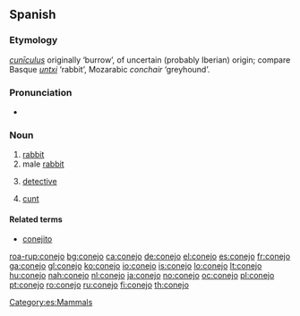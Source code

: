 ==Spanish==

===Etymology===
{{etyl|la|es}} ''[[cuniculus#Latin|cunīculus]]'' originally ‘burrow’, of uncertain (probably Iberian) origin; compare Basque ''[[untxi]]'' ‘rabbit’, Mozarabic ''conchair'' ‘greyhound’.

===Pronunciation===
* {{IPA|/koˈnexo/|lang=es}}

===Noun===
{{es-noun-mf|f=coneja}}

# [[rabbit]]
# male [[rabbit]]
# {{context|Central America}} [[detective]]
# {{vulgar|slang|lang=es}} [[cunt]]

====Related terms====
* [[conejito]]

[[Category:es:Mammals]]

[[roa-rup:conejo]]
[[bg:conejo]]
[[ca:conejo]]
[[de:conejo]]
[[el:conejo]]
[[es:conejo]]
[[fr:conejo]]
[[ga:conejo]]
[[gl:conejo]]
[[ko:conejo]]
[[io:conejo]]
[[is:conejo]]
[[lo:conejo]]
[[lt:conejo]]
[[hu:conejo]]
[[nah:conejo]]
[[nl:conejo]]
[[ja:conejo]]
[[no:conejo]]
[[oc:conejo]]
[[pl:conejo]]
[[pt:conejo]]
[[ro:conejo]]
[[ru:conejo]]
[[fi:conejo]]
[[th:conejo]]